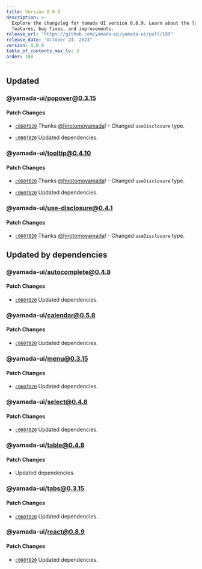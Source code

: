 ```yaml
---
title: Version 0.8.9
description: >-
  Explore the changelog for Yamada UI version 0.8.9. Learn about the latest
  features, bug fixes, and improvements.
release_url: "https://github.com/yamada-ui/yamada-ui/pull/189"
release_date: "October 24, 2023"
version: 0.8.9
table_of_contents_max_lv: 3
order: 108
---
```


## Updated

### @yamada-ui/popover@0.3.15

#### Patch Changes

- [`c060f820`](https://github.com/hirotomoyamada/yamada-ui/commit/c060f8203c8a0a4d13d38bef643fc0f719380f22) Thanks [@hirotomoyamada](https://github.com/hirotomoyamada)! - Changed `useDisclosure` type.

- [`c060f820`](https://github.com/hirotomoyamada/yamada-ui/commit/c060f8203c8a0a4d13d38bef643fc0f719380f22) Updated dependencies.

### @yamada-ui/tooltip@0.4.10

#### Patch Changes

- [`c060f820`](https://github.com/hirotomoyamada/yamada-ui/commit/c060f8203c8a0a4d13d38bef643fc0f719380f22) Thanks [@hirotomoyamada](https://github.com/hirotomoyamada)! - Changed `useDisclosure` type.

- [`c060f820`](https://github.com/hirotomoyamada/yamada-ui/commit/c060f8203c8a0a4d13d38bef643fc0f719380f22) Updated dependencies.

### @yamada-ui/use-disclosure@0.4.1

#### Patch Changes

- [`c060f820`](https://github.com/hirotomoyamada/yamada-ui/commit/c060f8203c8a0a4d13d38bef643fc0f719380f22) Thanks [@hirotomoyamada](https://github.com/hirotomoyamada)! - Changed `useDisclosure` type.

## Updated by dependencies

### @yamada-ui/autocomplete@0.4.8

#### Patch Changes

- [`c060f820`](https://github.com/hirotomoyamada/yamada-ui/commit/c060f8203c8a0a4d13d38bef643fc0f719380f22) Updated dependencies.

### @yamada-ui/calendar@0.5.8

#### Patch Changes

- [`c060f820`](https://github.com/hirotomoyamada/yamada-ui/commit/c060f8203c8a0a4d13d38bef643fc0f719380f22) Updated dependencies.

### @yamada-ui/menu@0.3.15

#### Patch Changes

- [`c060f820`](https://github.com/hirotomoyamada/yamada-ui/commit/c060f8203c8a0a4d13d38bef643fc0f719380f22) Updated dependencies.

### @yamada-ui/select@0.4.8

#### Patch Changes

- [`c060f820`](https://github.com/hirotomoyamada/yamada-ui/commit/c060f8203c8a0a4d13d38bef643fc0f719380f22) Updated dependencies.

### @yamada-ui/table@0.4.8

#### Patch Changes

- Updated dependencies.

### @yamada-ui/tabs@0.3.15

#### Patch Changes

- [`c060f820`](https://github.com/hirotomoyamada/yamada-ui/commit/c060f8203c8a0a4d13d38bef643fc0f719380f22) Updated dependencies.

### @yamada-ui/react@0.8.9

#### Patch Changes

- [`c060f820`](https://github.com/hirotomoyamada/yamada-ui/commit/c060f8203c8a0a4d13d38bef643fc0f719380f22) Updated dependencies.
